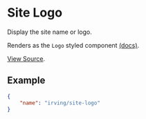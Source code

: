 <Meta title="WordPress Components|Site Logo" />

# Site Logo
Display the site name or logo.

Renders as the `Logo` styled component [(docs)](?path=/docs/styled-components-logo--basic-eample).

[View Source](https://github.com/alleyinteractive/wp-irving/tree/master/inc/components/components/site-logo).

## Example
```json
{
	"name": "irving/site-logo"
}
```
